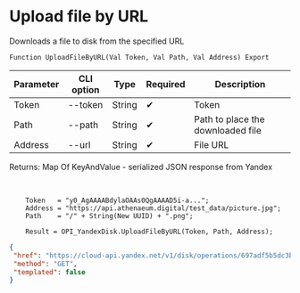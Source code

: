 ﻿---
sidebar_position: 11
---


# Upload file by URL
 Downloads a file to disk from the specified URL



`Function UploadFileByURL(Val Token, Val Path, Val Address) Export`

  | Parameter | CLI option | Type | Required | Description |
  |-|-|-|-|-|
  | Token | --token | String | &#x2714; | Token |
  | Path | --path | String | &#x2714; | Path to place the downloaded file |
  | Address | --url | String | &#x2714; | File URL |

  
  Returns:  Map Of KeyAndValue - serialized JSON response from Yandex

<br/>




```bsl title="Code example"
    Token   = "y0_AgAAAABdylaOAAs0QgAAAAD5i-a...";
    Address = "https://api.athenaeum.digital/test_data/picture.jpg";
    Path    = "/" + String(New UUID) + ".png";

    Result = OPI_YandexDisk.UploadFileByURL(Token, Path, Address);
```
 



```json title="Result"
{
 "href": "https://cloud-api.yandex.net/v1/disk/operations/697adf5b5dc3bca81887972604246238630a88ddda323bb45dfa3d6182f88cfc",
 "method": "GET",
 "templated": false
}
```
